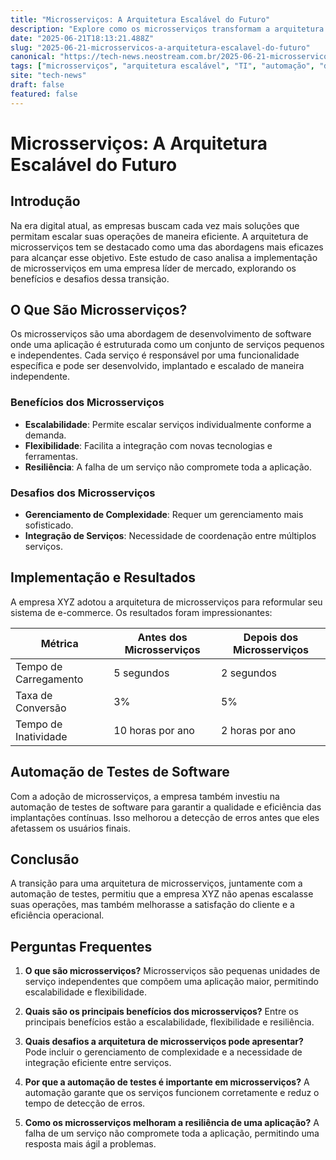 ```yaml
---
title: "Microsserviços: A Arquitetura Escalável do Futuro"
description: "Explore como os microsserviços transformam a arquitetura escalável, aumentando a eficiência e flexibilidade em ambientes de TI modernos."
date: "2025-06-21T18:13:21.488Z"
slug: "2025-06-21-microsservicos-a-arquitetura-escalavel-do-futuro"
canonical: "https://tech-news.neostream.com.br/2025-06-21-microsservicos-a-arquitetura-escalavel-do-futuro"
tags: ["microsserviços", "arquitetura escalável", "TI", "automação", "desenvolvimento de software"]
site: "tech-news"
draft: false
featured: false
---
```


# Microsserviços: A Arquitetura Escalável do Futuro

## Introdução

Na era digital atual, as empresas buscam cada vez mais soluções que permitam escalar suas operações de maneira eficiente. A arquitetura de microsserviços tem se destacado como uma das abordagens mais eficazes para alcançar esse objetivo. Este estudo de caso analisa a implementação de microsserviços em uma empresa líder de mercado, explorando os benefícios e desafios dessa transição.

## O Que São Microsserviços?

Os microsserviços são uma abordagem de desenvolvimento de software onde uma aplicação é estruturada como um conjunto de serviços pequenos e independentes. Cada serviço é responsável por uma funcionalidade específica e pode ser desenvolvido, implantado e escalado de maneira independente.

### Benefícios dos Microsserviços

- **Escalabilidade**: Permite escalar serviços individualmente conforme a demanda.
- **Flexibilidade**: Facilita a integração com novas tecnologias e ferramentas.
- **Resiliência**: A falha de um serviço não compromete toda a aplicação.

### Desafios dos Microsserviços

- **Gerenciamento de Complexidade**: Requer um gerenciamento mais sofisticado.
- **Integração de Serviços**: Necessidade de coordenação entre múltiplos serviços.

## Implementação e Resultados

A empresa XYZ adotou a arquitetura de microsserviços para reformular seu sistema de e-commerce. Os resultados foram impressionantes:

| Métrica           | Antes dos Microsserviços | Depois dos Microsserviços |
|-------------------|--------------------------|---------------------------|
| Tempo de Carregamento | 5 segundos              | 2 segundos                |
| Taxa de Conversão | 3%                        | 5%                        |
| Tempo de Inatividade | 10 horas por ano        | 2 horas por ano           |

## Automação de Testes de Software

Com a adoção de microsserviços, a empresa também investiu na automação de testes de software para garantir a qualidade e eficiência das implantações contínuas. Isso melhorou a detecção de erros antes que eles afetassem os usuários finais.

## Conclusão

A transição para uma arquitetura de microsserviços, juntamente com a automação de testes, permitiu que a empresa XYZ não apenas escalasse suas operações, mas também melhorasse a satisfação do cliente e a eficiência operacional.

## Perguntas Frequentes

1. **O que são microsserviços?**
   Microsserviços são pequenas unidades de serviço independentes que compõem uma aplicação maior, permitindo escalabilidade e flexibilidade.

2. **Quais são os principais benefícios dos microsserviços?**
   Entre os principais benefícios estão a escalabilidade, flexibilidade e resiliência.

3. **Quais desafios a arquitetura de microsserviços pode apresentar?**
   Pode incluir o gerenciamento de complexidade e a necessidade de integração eficiente entre serviços.

4. **Por que a automação de testes é importante em microsserviços?**
   A automação garante que os serviços funcionem corretamente e reduz o tempo de detecção de erros.

5. **Como os microsserviços melhoram a resiliência de uma aplicação?**
   A falha de um serviço não compromete toda a aplicação, permitindo uma resposta mais ágil a problemas.